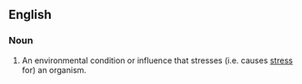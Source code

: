 ==English==

===Noun===
{{en-noun}}
# An environmental condition or influence that stresses (i.e. causes [[stress]] for) an organism.